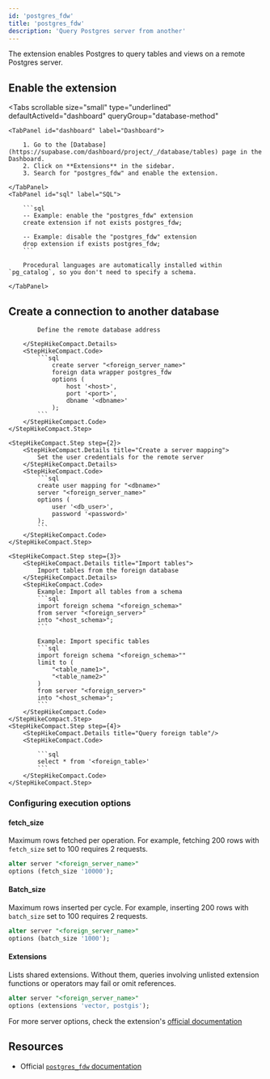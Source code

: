 ```yaml
---
id: 'postgres_fdw'
title: 'postgres_fdw'
description: 'Query Postgres server from another'
---
```


The extension enables Postgres to query tables and views on a remote Postgres server.

## Enable the extension

<Tabs
  scrollable
  size="small"
  type="underlined"
  defaultActiveId="dashboard"
  queryGroup="database-method"
>
    <TabPanel id="dashboard" label="Dashboard">

        1. Go to the [Database](https://supabase.com/dashboard/project/_/database/tables) page in the Dashboard.
        2. Click on **Extensions** in the sidebar.
        3. Search for "postgres_fdw" and enable the extension.

    </TabPanel>
    <TabPanel id="sql" label="SQL">

        ```sql
        -- Example: enable the "postgres_fdw" extension
        create extension if not exists postgres_fdw;

        -- Example: disable the "postgres_fdw" extension
        drop extension if exists postgres_fdw;
        ```

        Procedural languages are automatically installed within `pg_catalog`, so you don't need to specify a schema.

    </TabPanel>
</Tabs>

## Create a connection to another database

<StepHikeCompact>
    <StepHikeCompact.Step step={1}>
        <StepHikeCompact.Details title="Create a foreign server">

            Define the remote database address

        </StepHikeCompact.Details>
        <StepHikeCompact.Code>
            ```sql
                create server "<foreign_server_name>"
                foreign data wrapper postgres_fdw
                options (
                    host '<host>', 
                    port '<port>', 
                    dbname '<dbname>'
                );
            ```
        </StepHikeCompact.Code>
    </StepHikeCompact.Step>

    <StepHikeCompact.Step step={2}>
        <StepHikeCompact.Details title="Create a server mapping">
            Set the user credentials for the remote server
        </StepHikeCompact.Details>
        <StepHikeCompact.Code>
            ```sql
            create user mapping for "<dbname>"
            server "<foreign_server_name>"
            options (
                user '<db_user>', 
                password '<password>'
            );
            ```
        </StepHikeCompact.Code>
    </StepHikeCompact.Step>

    <StepHikeCompact.Step step={3}>
        <StepHikeCompact.Details title="Import tables">
            Import tables from the foreign database
        </StepHikeCompact.Details>
        <StepHikeCompact.Code>
            Example: Import all tables from a schema
            ```sql
            import foreign schema "<foreign_schema>"
            from server "<foreign_server>"
            into "<host_schema>";
            ```

            Example: Import specific tables
            ```sql
            import foreign schema "<foreign_schema>""
            limit to (
                "<table_name1>",
                "<table_name2>"
            )
            from server "<foreign_server>"
            into "<host_schema>";
            ```
        </StepHikeCompact.Code>
    </StepHikeCompact.Step>
    <StepHikeCompact.Step step={4}>
        <StepHikeCompact.Details title="Query foreign table"/>
        <StepHikeCompact.Code>
            
            ```sql
            select * from '<foreign_table>'
            ```
        </StepHikeCompact.Code>
    </StepHikeCompact.Step>
</StepHikeCompact>

### Configuring execution options

#### fetch_size

Maximum rows fetched per operation. For example, fetching 200 rows with `fetch_size` set to 100 requires 2 requests.

```sql
alter server "<foreign_server_name>"
options (fetch_size '10000');
```

#### Batch_size

Maximum rows inserted per cycle. For example, inserting 200 rows with `batch_size` set to 100 requires 2 requests.

```sql
alter server "<foreign_server_name>"
options (batch_size '1000');
```

#### Extensions

Lists shared extensions. Without them, queries involving unlisted extension functions or operators may fail or omit references.

```sql
alter server "<foreign_server_name>"
options (extensions 'vector, postgis');
```

For more server options, check the extension's [official documentation](https://www.postgresql.org/docs/current/postgres-fdw.html#POSTGRES-FDW)

## Resources

- Official [`postgres_fdw` documentation](https://www.postgresql.org/docs/current/postgres-fdw.html#POSTGRES-FDW)
